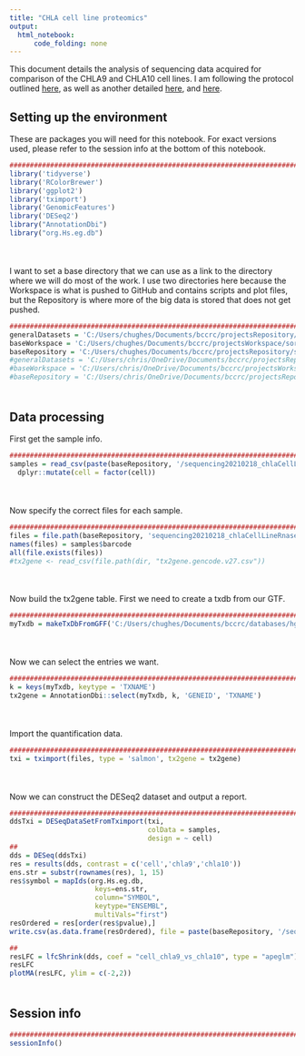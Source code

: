 ```yaml
---
title: "CHLA cell line proteomics"
output:
  html_notebook:
      code_folding: none
---
```


This document details the analysis of sequencing data acquired for comparison of the CHLA9 and CHLA10 cell lines. I am following the protocol outlined [here](https://bioconductor.org/packages/release/bioc/vignettes/DESeq2/inst/doc/DESeq2.html), as well as another detailed [here](https://bioconductor.org/packages/release/bioc/vignettes/tximport/inst/doc/tximport.html), and [here](http://master.bioconductor.org/packages/release/workflows/vignettes/rnaseqGene/inst/doc/rnaseqGene.html).

## Setting up the environment

These are packages you will need for this notebook. For exact versions used, please refer to the session info at the bottom of this notebook.

```r
##########################################################################################
library('tidyverse')
library('RColorBrewer')
library('ggplot2')
library('tximport')
library('GenomicFeatures')
library('DESeq2')
library("AnnotationDbi")
library("org.Hs.eg.db")
```

<div style="margin-bottom:50px;"></div>

I want to set a base directory that we can use as a link to the directory where we will do most of the work. I use two directories here because the Workspace is what is pushed to GitHub and contains scripts and plot files, but the Repository is where more of the big data is stored that does not get pushed.

```r
##########################################################################################
generalDatasets = 'C:/Users/chughes/Documents/bccrc/projectsRepository/generalDatasets'
baseWorkspace = 'C:/Users/chughes/Documents/bccrc/projectsWorkspace/sorensenLab/relatedToOthers'
baseRepository = 'C:/Users/chughes/Documents/bccrc/projectsRepository/sorensenLab/relatedToOthers'
#generalDatasets = 'C:/Users/chris/OneDrive/Documents/bccrc/projectsRepository/generalDatasets'
#baseWorkspace = 'C:/Users/chris/OneDrive/Documents/bccrc/projectsWorkspace/sorensenLab/relatedToYbx1'
#baseRepository = 'C:/Users/chris/OneDrive/Documents/bccrc/projectsRepository/sorensenLab/relatedToYbx1'
```

<div style="margin-bottom:50px;"></div>

## Data processing

First get the sample info.

```r
##########################################################################################
samples = read_csv(paste(baseRepository, '/sequencing20210218_chlaCellLineRnaseq/chla-rna-seq_sequencing-annotation.csv', sep = '')) %>%
  dplyr::mutate(cell = factor(cell))
```

<div style="margin-bottom:50px;"></div>

Now specify the correct files for each sample.

```r
##########################################################################################
files = file.path(baseRepository, 'sequencing20210218_chlaCellLineRnaseq', paste(samples$barcode,'_quant',sep = ''), 'quant.sf')
names(files) = samples$barcode
all(file.exists(files))
#tx2gene <- read_csv(file.path(dir, "tx2gene.gencode.v27.csv"))
```

<div style="margin-bottom:50px;"></div>

Now build the tx2gene table. First we need to create a txdb from our GTF. 

```r
##########################################################################################
myTxdb = makeTxDbFromGFF('C:/Users/chughes/Documents/bccrc/databases/hg38/gencode_gtf/hg38.gtf.gz')
```

<div style="margin-bottom:50px;"></div>

Now we can select the entries we want.

```r
##########################################################################################
k = keys(myTxdb, keytype = 'TXNAME')
tx2gene = AnnotationDbi::select(myTxdb, k, 'GENEID', 'TXNAME')
```

<div style="margin-bottom:50px;"></div>

Import the quantification data.

```r
##########################################################################################
txi = tximport(files, type = 'salmon', tx2gene = tx2gene)
```

<div style="margin-bottom:50px;"></div>

Now we can construct the DESeq2 dataset and output a report.

```r
##########################################################################################
ddsTxi = DESeqDataSetFromTximport(txi,
                                  colData = samples,
                                  design = ~ cell)
##
dds = DESeq(ddsTxi)
res = results(dds, contrast = c('cell','chla9','chla10'))
ens.str = substr(rownames(res), 1, 15)
res$symbol = mapIds(org.Hs.eg.db,
                     keys=ens.str,
                     column="SYMBOL",
                     keytype="ENSEMBL",
                     multiVals="first")
resOrdered = res[order(res$pvalue),]
write.csv(as.data.frame(resOrdered), file = paste(baseRepository, '/sequencing20210218_chlaCellLineRnaseq/dataset_deseq2_chla9-chla10.csv', sep = ''))

##
resLFC = lfcShrink(dds, coef = "cell_chla9_vs_chla10", type = "apeglm")
resLFC
plotMA(resLFC, ylim = c(-2,2))
```

<div style="margin-bottom:50px;"></div>

## Session info

```r
##########################################################################################
sessionInfo()
```






